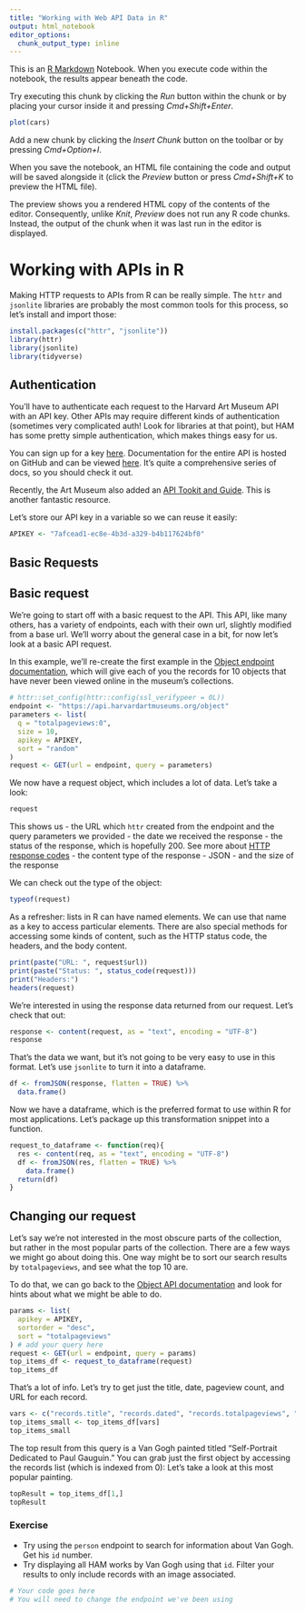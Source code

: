 ```yaml
---
title: "Working with Web API Data in R"
output: html_notebook
editor_options: 
  chunk_output_type: inline
---
```


This is an [R Markdown](http://rmarkdown.rstudio.com) Notebook. When you execute code within the notebook, the results appear beneath the code. 

Try executing this chunk by clicking the *Run* button within the chunk or by placing your cursor inside it and pressing *Cmd+Shift+Enter*. 

```r
plot(cars)
```

Add a new chunk by clicking the *Insert Chunk* button on the toolbar or by pressing *Cmd+Option+I*.

When you save the notebook, an HTML file containing the code and output will be saved alongside it (click the *Preview* button or press *Cmd+Shift+K* to preview the HTML file). 

The preview shows you a rendered HTML copy of the contents of the editor. Consequently, unlike *Knit*, *Preview* does not run any R code chunks. Instead, the output of the chunk when it was last run in the editor is displayed.

# Working with APIs in R
Making HTTP requests to APIs from R can be really simple. The `httr` and `jsonlite` libraries are probably the most common tools for this process, so let's install and import those:

```r
install.packages(c("httr", "jsonlite"))
library(httr)
library(jsonlite)
library(tidyverse)
```

## Authentication
You'll have to authenticate each request to the Harvard Art Museum API with an API key. Other APIs may require different kinds of authentication (sometimes very complicated auth! Look for libraries at that point), but HAM has some pretty simple authentication, which makes things easy for us.

You can sign up for a key [here](https://www.harvardartmuseums.org/collections/api). Documentation for the entire API is hosted on GitHub and can be viewed [here](https://github.com/harvardartmuseums/api-docs). It's quite a comprehensive series of docs, so you should check it out.

Recently, the Art Museum also added an [API Tookit and Guide](https://api-toolkit.herokuapp.com/). This is another fantastic resource.

Let's store our API key in a variable so we can reuse it easily:
```r
APIKEY <- "7afcead1-ec8e-4b3d-a329-b4b117624bf0"
```

## Basic Requests
## Basic request

We're going to start off with a basic request to the API. This API, like many others, has a variety of endpoints, each with their own url, slightly modified from a base url. We'll worry about the general case in a bit, for now let's look at a basic API request.

In this example, we'll re-create the first example in the [Object endpoint documentation](https://github.com/harvardartmuseums/api-docs/blob/master/sections/object.md), which will give each of you the records for 10 objects that have never been viewed online in the museum's collections.

```r
# httr::set_config(httr::config(ssl_verifypeer = 0L)) 
endpoint <- "https://api.harvardartmuseums.org/object"
parameters <- list(
  q = "totalpageviews:0",
  size = 10,
  apikey = APIKEY,
  sort = "random"
)
request <- GET(url = endpoint, query = parameters)
```

We now have a request object, which includes a lot of data. Let's take a look:
```r
request
```
This shows us
- the URL which `httr` created from the endpoint and the query parameters we provided
- the date we received the response
- the status of the response, which is hopefully 200. See more about [HTTP response codes](https://developer.mozilla.org/en-US/docs/Web/HTTP/Status)
- the content type of the response - JSON
- and the size of the response

We can check out the type of the object:
```r
typeof(request)
```

As a refresher: lists in R can have named elements. We can use that name as a key to access particular elements. There are also special methods for accessing some kinds of content, such as the HTTP status code, the headers, and the body content.
```r
print(paste("URL: ", request$url))
print(paste("Status: ", status_code(request)))
print("Headers:")
headers(request)
```

We're interested in using the response data returned from our request. Let's check that out:
```r
response <- content(request, as = "text", encoding = "UTF-8")
response
```

That's the data we want, but it's not going to be very easy to use in this format. Let's use `jsonlite` to turn it into a dataframe.

```r
df <- fromJSON(response, flatten = TRUE) %>% 
  data.frame()
```

Now we have a dataframe, which is the preferred format to use within R for most applications. Let's package up this transformation snippet into a function.

```r
request_to_dataframe <- function(req){
  res <- content(req, as = "text", encoding = "UTF-8")
  df <- fromJSON(res, flatten = TRUE) %>% 
    data.frame()
  return(df)
}
```

## Changing our request

Let's say we're not interested in the most obscure parts of the collection, but rather in the most popular parts of the collection. There are a few ways we might go about doing this. One way might be to sort our search results by `totalpageviews`, and see what the top 10 are.

To do that, we can go back to the [Object API documentation](https://github.com/harvardartmuseums/api-docs/blob/master/sections/object.md) and look for hints about what we might be able to do.

```r
params <- list(
  apikey = APIKEY,
  sortorder = "desc",
  sort = "totalpageviews"
) # add your query here
request <- GET(url = endpoint, query = params)
top_items_df <- request_to_dataframe(request)
top_items_df
```
That's a lot of info. Let's try to get just the title, date, pageview count, and URL for each record.
```r
vars <- c("records.title", "records.dated", "records.totalpageviews", "records.url")
top_items_small <- top_items_df[vars]
top_items_small
```

The top result from this query is a Van Gogh painted titled "Self-Portrait Dedicated to Paul Gauguin." You can grab just the first object by accessing the records list (which is indexed from 0): Let's take a look at this most popular painting.
```r
topResult = top_items_df[1,]
topResult
```

### Exercise
- Try using the `person` endpoint to search for information about Van Gogh. Get his `id` number.
- Try displaying all HAM works by Van Gogh using that `id`. Filter your results to only include records with an image associated.

```r
# Your code goes here
# You will need to change the endpoint we've been using
```

